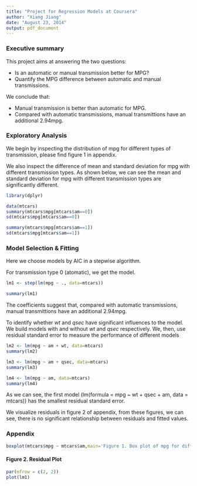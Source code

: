 ```yaml
---
title: "Project for Regression Models at Coursera"
author: "Xiang Jiang"
date: "August 23, 2014"
output: pdf_document
---
```


### Executive summary

This project aims at answering the two questions:

- Is an automatic or manual transmission better for MPG?
- Quantify the MPG difference between automatic and manual transmissions.

We conclude that:

- Manual transmission is better than automatic for MPG.
- Compared with automatic transmissions, manual transmittions have an additional 2.94mpg.

### Exploratory Analysis

We begin by inspecting the distribution of mpg for different types of transmission, please find figure 1 in appendix.

We also inspect the difference of mean and standard deviation for mpg with different transmission types.
As shown below, we can see the mean and standard deviation for mpg with different transmission types are significantly different.

```r
library(dplyr)
```
```r
data(mtcars)
summary(mtcars$mpg[mtcars$am==0])
sd(mtcars$mpg[mtcars$am==0])

summary(mtcars$mpg[mtcars$am==1])
sd(mtcars$mpg[mtcars$am==1])
```

### Model Selection & Fitting

Here we choose models by AIC in a stepwise algorithm.

For transmission type 0 (atomatic), we get the model.

```r
lm1 <- step(lm(mpg ~ ., data=mtcars))
```
```r
summary(lm1)
```

The coefficients suggest that, compared with automatic transmissions, manual transmittions have an additional 2.94mpg.

To identify whether *wt* and *qsec* have significant influences to the model. We build models with and without *wt* and *qsec* respectively.
We, then, use residual standard error to measure the performance of different models
```r
lm2 <- lm(mpg ~ am + wt, data=mtcars)
summary(lm2)

lm3 <- lm(mpg ~ am + qsec, data=mtcars)
summary(lm3)

lm4 <- lm(mpg ~ am, data=mtcars)
summary(lm4)
```

As we can see, the first model (lm(formula = mpg ~ wt + qsec + am, data = mtcars)) has the smallest residual standard error.

We visualize residuals in figure 2 of appendix,
from these figures, we can see, there is no significant relationship between residuals and fitted values.

### Appendix

```r
boxplot(mtcars$mpg ~ mtcars$am,main='Figure 1. Box plot of mpg for different transmission', xlab='Transmission', ylab='mpg')
```


#### Figure 2. Residual Plot
```r
par(mfrow = c(2, 2))
plot(lm1)
```
